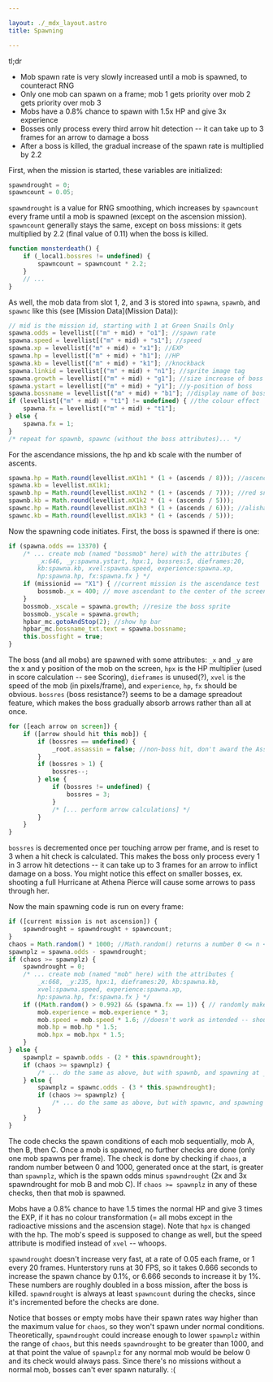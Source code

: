 ---

layout: ./_mdx_layout.astro
title: Spawning

---

tl;dr
 * Mob spawn rate is very slowly increased until a mob is spawned, to counteract RNG
 * Only one mob can spawn on a frame; mob 1 gets priority over mob 2 gets priority over mob 3
 * Mobs have a 0.8% chance to spawn with 1.5x HP and give 3x experience
 * Bosses only process every third arrow hit detection -- it can take up to 3 frames for an arrow to damage a boss
 * After a boss is killed, the gradual increase of the spawn rate is multiplied by 2.2

First, when the mission is started, these variables are initialized:

```js
spawndrought = 0; 
spawncount = 0.05;
```

`spawndrought` is a value for RNG smoothing, which increases by `spawncount` every frame until a mob is spawned (except on the ascension mission).  
`spawncount` generally stays the same, except on boss missions: it gets multiplied by 2.2 (final value of 0.11) when the boss is killed.  

```js
function monsterdeath() {
    if (_local1.bossres != undefined) { 
        spawncount = spawncount * 2.2; 
    } 
    // ... 
}
```

As well, the mob data from slot 1, 2, and 3 is stored into `spawna`, `spawnb`, and `spawnc` like this (see [Mission Data](Mission Data)):

```js
// mid is the mission id, starting with 1 at Green Snails Only 
spawna.odds = levellist[("m" + mid) + "o1"]; //spawn rate 
spawna.speed = levellist[("m" + mid) + "s1"]; //speed 
spawna.xp = levellist[("m" + mid) + "x1"]; //EXP 
spawna.hp = levellist[("m" + mid) + "h1"]; //HP 
spawna.kb = levellist[("m" + mid) + "k1"]; //knockback 
spawna.linkid = levellist[("m" + mid) + "n1"]; //sprite image tag 
spawna.growth = levellist[("m" + mid) + "g1"]; //size increase of boss sprite 
spawna.ystart = levellist[("m" + mid) + "y1"]; //y-position of boss 
spawna.bossname = levellist[("m" + mid) + "b1"]; //display name of boss 
if (levellist[("m" + mid) + "t1"] != undefined) { //the colour effect 
    spawna.fx = levellist[("m" + mid) + "t1"]; 
} else {
    spawna.fx = 1; 
} 
/* repeat for spawnb, spawnc (without the boss attributes)... */
```

For the ascendance missions, the hp and kb scale with the number of ascents.

```js
spawna.hp = Math.round(levellist.mX1h1 * (1 + (ascends / 8))); //ascendant 
spawna.kb = levellist.mX1k1; 
spawnb.hp = Math.round(levellist.mX1h2 * (1 + (ascends / 7))); //red snail 
spawnb.kb = Math.round(levellist.mX1k2 * (1 + (ascends / 5))); 
spawnc.hp = Math.round(levellist.mX1h3 * (1 + (ascends / 6))); //alishar 
spawnc.kb = Math.round(levellist.mX1k3 * (1 + (ascends / 5)));
```

Now the spawning code initiates. First, the boss is spawned if there is one:
```js
if (spawna.odds == 13370) { 
    /* ... create mob (named "bossmob" here) with the attributes {
        _x:646, _y:spawna.ystart, hpx:1, bossres:5, dieframes:20, 
        kb:spawna.kb, xvel:spawna.speed, experience:spawna.xp, 
        hp:spawna.hp, fx:spawna.fx } */
    if (missionid == "X1") { //current mission is the ascendance test 
        bossmob._x = 400; // move ascendant to the center of the screen 
    } 
    bossmob._xscale = spawna.growth; //resize the boss sprite 
    bossmob._yscale = spawna.growth; 
    hpbar_mc.gotoAndStop(2); //show hp bar 
    hpbar_mc.bossname_txt.text = spawna.bossname; 
    this.bossfight = true; 
}
```

The boss (and all mobs) are spawned with some attributes: `_x` and `_y` are the x and y position of the mob on the screen, `hpx` is the HP multiplier (used in score calculation -- see Scoring), `dieframes` is unused(?), `xvel` is the speed of the mob (in pixels/frame), and `experience`, `hp`, `fx` should be obvious. `bossres` (boss resistance?) seems to be a damage spreadout feature, which makes the boss gradually absorb arrows rather than all at once.

```js
for ([each arrow on screen]) { 
    if ([arrow should hit this mob]) { 
        if (bossres == undefined) { 
            _root.assassin = false; //non-boss hit, don't award the Assassin badge
        } 
        if (bossres > 1) { 
            bossres--; 
        } else { 
            if (bossres != undefined) { 
                bossres = 3; 
            } 
            /* [... perform arrow calculations] */
        }
    }
}
```

`bossres` is decremented once per touching arrow per frame, and is reset to 3 when a hit check is calculated. This makes the boss only process every 1 in 3 arrow hit detections -- it can take up to 3 frames for an arrow to inflict damage on a boss. You might notice this effect on smaller bosses, ex. shooting a full Hurricane at Athena Pierce will cause some arrows to pass through her.

Now the main spawning code is run on every frame:

```js
if ([current mission is not ascension]) { 
    spawndrought = spawndrought + spawncount; 
} 
chaos = Math.random() * 1000; //Math.random() returns a number 0 <= n < 1 
spawnplz = spawna.odds - spawndrought; 
if (chaos >= spawnplz) { 
    spawndrought = 0; 
    /* ... create mob (named "mob" here) with the attributes {
        _x:668, _y:235, hpx:1, dieframes:20, kb:spawna.kb, 
        xvel:spawna.speed, experience:spawna.xp, 
        hp:spawna.hp, fx:spawna.fx } */ 
    if ((Math.random() > 0.992) && (spawna.fx == 1)) { // randomly make mob stronger 
        mob.experience = mob.experience * 3; 
        mob.speed = mob.speed * 1.6; //doesn't work as intended -- should've been named xvel 
        mob.hp = mob.hp * 1.5; 
        mob.hpx = mob.hpx * 1.5; 
    } 
} else { 
    spawnplz = spawnb.odds - (2 * this.spawndrought); 
    if (chaos >= spawnplz) { 
        /* ... do the same as above, but with spawnb, and spawning at _x=666 */ 
    } else { 
        spawnplz = spawnc.odds - (3 * this.spawndrought); 
        if (chaos >= spawnplz) { 
            /* ... do the same as above, but with spawnc, and spawning at _x=666 */ 
        } 
    } 
}
```

The code checks the spawn conditions of each mob sequentially, mob A, then B, then C. Once a mob is spawned, no further checks are done (only one mob spawns per frame). The check is done by checking if `chaos`, a random number between 0 and 1000, generated once at the start, is greater than `spawnplz`, which is the spawn odds minus `spawndrought` (2x and 3x spawndrought for mob B and mob C). If `chaos >= spawnplz` in any of these checks, then that mob is spawned.

Mobs have a 0.8% chance to have 1.5 times the normal HP and give 3 times the EXP, if it has no colour transformation (= all mobs except in the radioactive missions and the ascension stage). Note that `hpx` is changed with the hp. The mob's speed is supposed to change as well, but the speed attribute is modified instead of `xvel` -- whoops.

`spawndrought` doesn't increase very fast, at a rate of 0.05 each frame, or 1 every 20 frames. Hunterstory runs at 30 FPS, so it takes 0.666 seconds to increase the spawn chance by 0.1%, or 6.666 seconds to increase it by 1%. These numbers are roughly doubled in a boss mission, after the boss is killed. `spawndrought` is always at least `spawncount` during the checks, since it's incremented before the checks are done.

Notice that bosses or empty mobs have their spawn rates way higher than the maximum value for `chaos`, so they won't spawn under normal conditions. Theoretically, `spawndrought` could increase enough to lower `spawnplz` within the range of `chaos`, but this needs `spawndrought` to be greater than 1000, and at that point the value of `spawnplz` for any normal mob would be below 0 and its check would always pass. Since there's no missions without a normal mob, bosses can't ever spawn naturally. :(